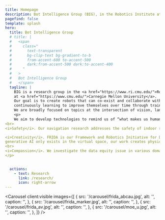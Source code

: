 ```yaml
---
title: Homepage
description: Bot Intelligence Group (BIG), in the Robotics Institute at Carnegie Mellon University.
pagefind: false
template: splash
hero:
  title: Bot Intelligence Group 
  # title: |
  #   <span
  #     class="
  #       text-transparent
  #       bg-clip-text bg-gradient-to-b
  #       from-accent-600 to-accent-500
  #       dark:from-accent-500 dark:to-accent-400
  #     "
  #   >
  #   Bot Intelligence Group 
  #   </span>
  tagline: |
    BIG is a research group in the <a href="https://www.ri.cmu.edu/">Robotics Institute</a> 
    at <a href="https://www.cmu.edu/">Carnegie Mellon University</a>. 
    Our goal is to create robots that can co-exist and collaborate with humans in shared environments, 
    continuously learning to improve themselves over time through training, exploration, and interaction. 
    We are broadly focused on topics at the intersection of vision, language, and planning in robotics. 
    <p>
    We aim to develop technologies to remind us of “what makes us humans,” promoting humanity such as   safety, creativity, and compassion. Toward this goal, we develop learning and planning algorithms, data utilization methods, simulation technologies, agentic models, and more.
<br>
<i>Safety</i>. Our navigation research addresses the safety of indoor space, urban driving, and aerial transportation. In social robot navigation, we investigate how agents make decisions under the high uncertainty of other agents’ behaviors. We aim to develop safe navigation tools robust against high uncertainty.

<i>Creativity</i>. FRIDA is our Framework and Robotics Initiative for Developing Arts. Our research connects robotics with various forms of arts such as painting, sculpting, pottery, pasta making, and more. Whereas <br>
generative AI only exists in the virtual space, our work creates physical artifacts in the real world made by robot hands. FRIDA aims to achieve the robotic dexterity of skilled artisans. 
<br>
<i>Compassion</i>. We investigate the data equity issue in various domains. For example, we are interested in tackling cultural biases prevalent in large AI models due to the imbalance of data distribution. We aim to develop safe,  responsible, and compassionate AI and robotics systems. 
</p>

     
  actions:
    - text: Research
      link: /research/
      icon: right-arrow
---
```



<Carousel
  client:visible
  images={[
    {
      src: '/carousel/frida_abcau.jpg',
      alt: '',
      caption: '',
    },
    {
      src: '/carousel/frida_marker.jpg',
      alt: '',
      caption: '',
    },
    {
      src: '/carousel/frida_av.jpg',
      alt: '',
      caption: '',
    },
    {
      src: '/carousel/moe_u.jpg',
      alt: '',
      caption: '',
    },
  ]}
/>

